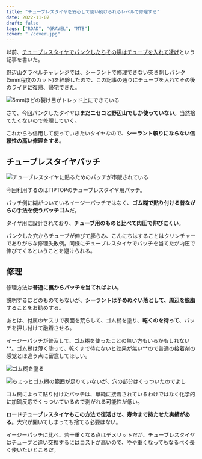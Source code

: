 ```yaml
---
title: "チューブレスタイヤを安心して使い続けられるレベルで修理する"
date: 2022-11-07
draft: false
tags: ["ROAD", "GRAVEL", "MTB"]
cover: "./cover.jpg"
---
```


以前、[チューブレスタイヤでパンクしたらその場はチューブを入れて凌げ](https://blog.gensobunya.net/post/2022/06/tubeless_repair/)という記事を書いた。

<LinkCard url="https://blog.gensobunya.net/post/2022/06/tubeless_repair/" />

野辺山グラベルチャレンジでは、シーラントで修理できない突き刺しパンク(5mm程度のカット)を経験したので、この記事の通りにチューブを入れてその後のライドに復帰、帰宅できた。

![5mmほどの裂け目がトレッド上にできている](./broken.jpg)

さて、今回パンクしたタイヤは**まだニセコと野辺山でしか使っていない**。当然捨てたくないので修理していく。

これからも信用して使っていきたいタイヤなので、**シーラント頼りにならない信頼性の高い修理をする**。

## チューブレスタイヤパッチ

![チューブレスタイヤに貼るためのパッチが市販されている](./cover.jpg)

今回利用するのはTIPTOPのチューブレスタイヤ用パッチ。

パッチ側に糊がついているイージーパッチではなく、**ゴム糊で貼り付ける昔ながらの手法を使うパッチゴム**だ。

<LinkCard url="https://store.shopping.yahoo.co.jp/cycle-yoshida/00640458.html" />

タイヤ用に設計されており、**チューブ用のものと比べて肉圧で伸びにくい**。

パンクした穴からチューブが伸びて膨らみ、こんにちはすることはクリンチャーでありがちな修理失敗例。同様にチューブレスタイヤでパッチを当てたが内圧で伸びてくるということを避けられる。

## 修理

修理方法は**普通に裏からパッチを当てればよい**。

説明するほどのものでもないが、**シーラントは予めぬぐい落として、周辺を脱脂**することをお勧めする。

あとは、付属のヤスリで表面を荒らして、ゴム糊を塗り、**乾くのを待って**、パッチを押し付けて融着させる。

イージーパッチが普及して、ゴム糊を使ったことの無い方もいるかもしれない**。ゴム糊は薄く塗って、乾くまで待たないと効果が無い**ので普通の接着剤の感覚とは違う点に留意してほしい。

![ゴム糊を塗る](./glue.jpg)

![ちょっとゴム糊の範囲が足りていないが、穴の部分はくっついたのでよし](./patched.jpg)

ゴム糊によって貼り付けたパッチは、単純に接着されているわけではなく化学的に加硫反応でくっついているので剥がれる可能性が低い。

**ロードチューブレスタイヤもこの方法で復活させ、寿命まで持たせた実績がある**。大穴が開いてしまっても捨てる必要はない。

イージーパッチに比べ、若干重くなる点はデメリットだが、チューブレスタイヤはチューブと違い交換するにはコストが高いので、やや重くなってもなるべく長く使いたいところだ。

<LinkCard url="https://store.shopping.yahoo.co.jp/cycle-yoshida/00640458.html" />
